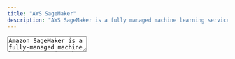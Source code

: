```yaml
---
title: "AWS SageMaker"
description: "AWS SageMaker is a fully managed machine learning service that enables developers to quickly and easily build, train, and deploy machine learning models at scale. SageMaker removes the heavy lifting from each step of the machine learning process to make it easier to develop high-quality models."
---
```



<TextArea full align="center">
Amazon SageMaker is a fully-managed machine learning service that makes it easy for data scientists and developers to quickly and easily build, train, and deploy models into a production-ready hosted environment. It provides an integrated Jupyter notebook instance for convenient access to data sources for exploration and analysis, eliminating the need to manage servers. Additionally, it offers optimized common machine learning algorithms that are designed to function efficiently with large data sets in distributed environments. SageMaker also allows users to bring their own algorithms and frameworks and offers flexible distributed training that can be adapted to individual workflows. Models can be quickly deployed into a secure and scalable environment using the SageMaker Studio or the SageMaker console.
</TextArea>


<Libraries title="AWS Amazon SageMaker" description="Discover SageMaker">
  <Library
    name="AWS Amazon SageMaker"
    description="Build, train, and deploy machine learning (ML) models for any use case with fully managed infrastructure, tools, and workflows"
    href="https://aws.amazon.com/sagemaker"
  />
  <Library
    name="SageMaker Tutorials"
    description="Machine Learning Tutorials with Amazon SageMaker"
    href="https://aws.amazon.com/sagemaker/getting-started/"
  />
</Libraries>